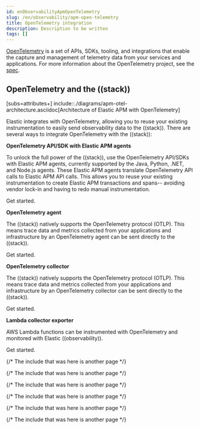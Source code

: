 ```yaml
---
id: enObservabilityApmOpenTelemetry
slug: /en/observability/apm-open-telemetry
title: OpenTelemetry integration
description: Description to be written
tags: []
---
```


<div id="apm-open-telemetry"></div>

[OpenTelemetry](https://opentelemetry.io/docs/concepts/what-is-opentelemetry/) is a set of APIs, SDKs, tooling, and integrations that enable the capture and management of
telemetry data from your services and applications. For more information about the
OpenTelemetry project, see the [spec](https://github.com/open-telemetry/opentelemetry-specification/blob/master/README.md).

<div id="opentelemetry_and_the_((stack))"></div>

## OpenTelemetry and the ((stack))

[subs=attributes+]
include::./diagrams/apm-otel-architecture.asciidoc[Architecture of Elastic APM with OpenTelemetry]

Elastic integrates with OpenTelemetry, allowing you to reuse your existing instrumentation
to easily send observability data to the ((stack)).
There are several ways to integrate OpenTelemetry with the ((stack)):

**OpenTelemetry API/SDK with Elastic APM agents**

To unlock the full power of the ((stack)), use the OpenTelemetry API/SDKs with Elastic APM agents,
currently supported by the Java, Python, .NET, and Node.js agents.
These Elastic APM agents translate OpenTelemetry API calls to Elastic APM API calls.
This allows you to reuse your existing instrumentation to create Elastic APM transactions and spans--
avoiding vendor lock-in and having to redo manual instrumentation.

<DocLink id="enObservabilityApmOpenTelemetryWithElastic">Get started</DocLink>.

**OpenTelemetry agent**

The ((stack)) natively supports the OpenTelemetry protocol (OTLP).
This means trace data and metrics collected from your applications and infrastructure by an
OpenTelemetry agent can be sent directly to the ((stack)).

<DocLink id="enObservabilityApmOpenTelemetryDirect" section="send-data-from-an-opentelemetry-agent">Get started</DocLink>.

**OpenTelemetry collector**

The ((stack)) natively supports the OpenTelemetry protocol (OTLP).
This means trace data and metrics collected from your applications and infrastructure by an
OpenTelemetry collector can be sent directly to the ((stack)).

<DocLink id="enObservabilityApmOpenTelemetryDirect" section="send-data-from-an-opentelemetry-collector">Get started</DocLink>.

**Lambda collector exporter**

AWS Lambda functions can be instrumented with OpenTelemetry and monitored with Elastic ((observability)).

<DocLink id="enObservabilityApmOpenTelemetryOtherEnv" section="apm-open-telemetry-aws-lambda">Get started</DocLink>.

{/* The include that was here is another page */}

{/* The include that was here is another page */}

{/* The include that was here is another page */}

{/* The include that was here is another page */}

{/* The include that was here is another page */}

{/* The include that was here is another page */}
